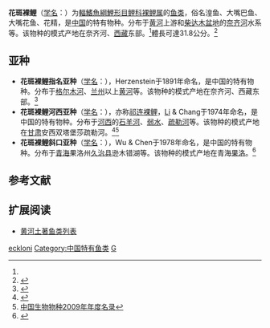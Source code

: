 {{Speciesbox
| name = 花斑裸鲤
| status = NE
| status_system = IUCN3.1
| image = 
| genus = Gymnocypris
| species = eckloni
| authority = {{le|Herzenstein|Solomon Herzenstein}}, 1891<ref name='id6190'>{{cite web| url =http://www.bioinfo.cn/db05/BjdwSpecies.php?action=view&id=6190| title =花斑裸鲤| work =中国动物物种编目数据库| publisher =中国科学院微生物研究所| author =中国科学院动物研究所| accessdate =2009-04-11| deadurl =yes| archiveurl =https://web.archive.org/web/20160305054022/http://www.bioinfo.cn/db05/BjdwSpecies.php?action=view&id=6190| archivedate =2016-03-05}}</ref>
| synonyms = *''Gymnocypris eckloni eckloni''<br /><small>Herzenstein, 1891</small>
*''Gymnocypris gasterolepidus''<br /><small>Herzenstein, 1891</small>
*''Gymnocypris maculatus''<br /><small>Herzenstein, 1891</small>
*''Gymnocypris scoliostomus''<br /><small>Herzenstein, 1891</small>
}}

'''花斑裸鲤'''（[[学名|学名]]：{{lang|la|''Gymnocypris eckloni''}}）为[[輻鰭魚綱|輻鰭魚綱]][[鯉形目|鯉形目]][[鲤科|鲤科]][[裸鲤属|裸鲤属]]的[[鱼类|鱼类]]，俗名湟鱼、大嘴巴鱼、大嘴花鱼、花精，是[[中国|中国]]的特有物种。分布于[[黄河|黄河]]上游和[[柴达木盆地|柴达木盆地]]的[[奈齐河|奈齐河]]水系等。该物种的模式产地在奈齐河、[[西藏|西藏]]东部。<ref name='id6190'/>體長可達31.8公分。<ref>{{FishBase species | genus = Gymnocypris | species = eckloni | month = 12| year = 2011}}</ref>

==亚种==
*'''花斑裸鲤指名亚种'''（[[学名|学名]]：{{lang|la|''Gymnocypris eckloni eckloni''}}），Herzenstein于1891年命名，是中国的特有物种。分布于[[格尔木河|格尔木河]]、[[兰州|兰州]]以上[[黄河|黄河]]等。该物种的模式产地在奈齐河、西藏东部。<ref name='id6192'>{{cite web| url =http://www.bioinfo.cn/db05/BjdwSpecies.php?action=view&id=6192| title =花斑裸鲤指名亚种| work =中国动物物种编目数据库| publisher =中国科学院微生物研究所| author =中国科学院动物研究所| accessdate =2009-04-11| deadurl =yes| archiveurl =https://web.archive.org/web/20160305093228/http://www.bioinfo.cn/db05/BjdwSpecies.php?action=view&id=6192| archivedate =2016-03-05}}</ref>
*'''花斑裸鲤河西亚种'''（[[学名|学名]]：{{lang|la|''Gymnocypris eckloni chilianensis''}}），亦称[[祁连裸鲤|祁连裸鲤]]，[[李思忠_(鱼类学家)|Li]] & Chang于1974年命名，是中国的特有物种。分布于[[河西走廊|河西]]的[[石羊河|石羊河]]、[[弱水|弱水]]、[[疏勒河|疏勒河]]等。该物种的模式产地在[[甘肃|甘肃]]安西双塔堡莎疏勒河。<ref name='id6191'>{{cite web| url =http://www.bioinfo.cn/db05/BjdwSpecies.php?action=view&id=6191| title =花斑裸鲤河西亚种| work =中国动物物种编目数据库| publisher =中国科学院微生物研究所| author =中国科学院动物研究所| accessdate =2009-04-11| deadurl =yes| archiveurl =https://web.archive.org/web/20160305025806/http://www.bioinfo.cn/db05/BjdwSpecies.php?action=view&id=6191| archivedate =2016-03-05}}</ref><ref>[http://data.sp2000.cn/2009_cnnode_c/show_species_details.php?record_id=020a71a1-aebf-4962-9c8c-dbbe9e087b05 中国生物物种2009年年度名录]{{dead link|date=2018年4月 |bot=InternetArchiveBot |fix-attempted=yes }}</ref>
*'''花斑裸鲤斜口亚种'''（[[学名|学名]]：{{lang|la|''Gymnocypris eckloni scoliostomus''}}），Wu & Chen于1978年命名，是中国的特有物种。分布于[[青海|青海]]果洛州[[久治县|久治县]]逊木错湖等。该物种的模式产地在青海[[果洛|果洛]]。<ref name='id6193'>{{cite web| url =http://www.bioinfo.cn/db05/BjdwSpecies.php?action=view&id=6193| title =花斑裸鲤斜口亚种| work =中国动物物种编目数据库| publisher =中国科学院微生物研究所| author =中国科学院动物研究所| accessdate =2009-04-11| deadurl =yes| archiveurl =https://web.archive.org/web/20160305021726/http://www.bioinfo.cn/db05/BjdwSpecies.php?action=view&id=6193| archivedate =2016-03-05}}</ref>

== 参考文献 ==
{{reflist}}

== 扩展阅读 ==
{{refbegin}}
{{wikispecies-inline|Gymnocypris eckloni|花斑裸鲤}}
* [[黄河土著鱼类列表|黄河土著鱼类列表]]
{{refend}}

{{taxonbar}}

[[Category:裸鲤属|eckloni]]
[[Category:中国特有鱼类|Category:中国特有鱼类]]
[[Category:1891年描述的魚類|G]]